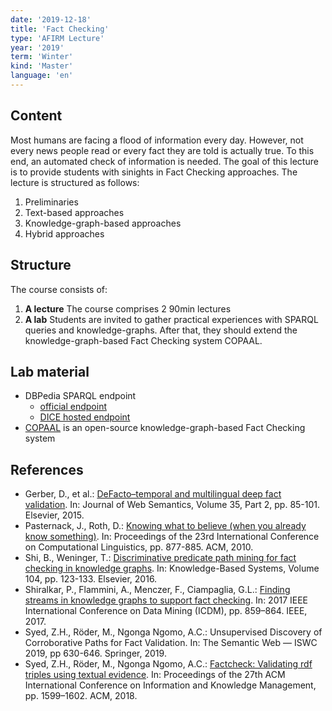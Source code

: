 ```yaml
---
date: '2019-12-18'
title: 'Fact Checking'
type: 'AFIRM Lecture'
year: '2019'
term: 'Winter'
kind: 'Master'
language: 'en'
---
```


## Content

Most humans are facing a flood of information every day. However, not every news people read or every fact they are told is actually true. To this end, an automated check of information is needed. The goal of this lecture is to provide students with sinights in Fact Checking approaches. The lecture is structured as follows:

1. Preliminaries
2. Text-based approaches
3. Knowledge-graph-based approaches
4. Hybrid approaches

## Structure

The course consists of:

1. **A lecture**
   The course comprises 2 90min lectures
2. **A lab**
   Students are invited to gather practical experiences with SPARQL queries and knowledge-graphs. After that, they should extend the knowledge-graph-based Fact Checking system COPAAL.

## Lab material 

* DBPedia SPARQL endpoint
    * [official endpoint](http://dbpedia.org/sparql)
    * [DICE hosted endpoint](http://sparql.cs.uni-paderborn.de:8891/)
* [COPAAL](https://github.com/dice-group/COPAAL) is an open-source knowledge-graph-based Fact Checking system

## References

* Gerber, D., et al.: [DeFacto–temporal and multilingual deep fact validation](http://svn.aksw.org/papers/2015/JWS_DeFacto/public.pdf). In: Journal of Web Semantics, Volume 35, Part 2, pp. 85-101. Elsevier, 2015.
* Pasternack, J., Roth, D.: [Knowing what to believe (when you already know something)](https://www.aclweb.org/anthology/C10-1099/). In: Proceedings of the 23rd International Conference on Computational Linguistics, pp. 877-885. ACM, 2010.
* Shi, B., Weninger, T.: [Discriminative predicate path mining for fact checking in knowledge graphs](https://arxiv.org/pdf/1510.05911.pdf). In: Knowledge-Based Systems, Volume 104, pp. 123-133. Elsevier, 2016.
* Shiralkar, P., Flammini, A., Menczer, F., Ciampaglia, G.L.: [Finding streams in knowledge graphs to support fact checking](https://arxiv.org/pdf/1708.07239). In: 2017 IEEE International Conference on Data Mining (ICDM), pp. 859–864. IEEE, 2017.
* Syed, Z.H., Röder, M., Ngonga Ngomo, A.C.: Unsupervised Discovery of Corroborative Paths for Fact Validation. In: The Semantic Web — ISWC 2019, pp 630-646. Springer, 2019.
* Syed, Z.H., Röder, M., Ngonga Ngomo, A.C.: [Factcheck: Validating rdf triples using textual evidence](https://svn.aksw.org/papers/2018/CIKM_FACTCHECK/public.pdf). In: Proceedings of the 27th ACM International Conference on Information and Knowledge Management, pp. 1599–1602. ACM, 2018. 


